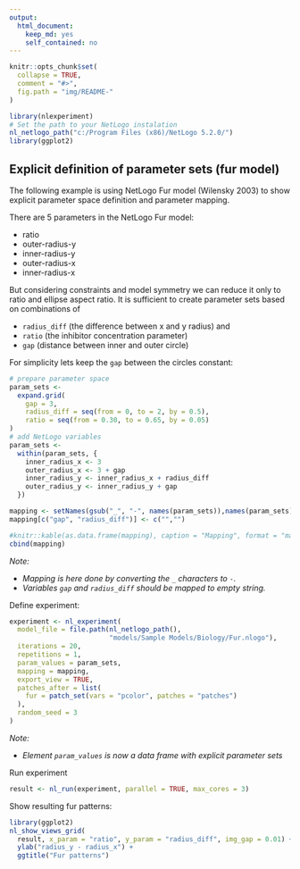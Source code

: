 ```yaml
---
output: 
  html_document: 
    keep_md: yes
    self_contained: no
---
```


```r
knitr::opts_chunk$set(
  collapse = TRUE,
  comment = "#>",
  fig.path = "img/README-"
)
```


```r
library(nlexperiment)
# Set the path to your NetLogo instalation
nl_netlogo_path("c:/Program Files (x86)/NetLogo 5.2.0/") 
library(ggplot2)
```


## Explicit definition of parameter sets (fur model)
The following example is using NetLogo Fur model (Wilensky 2003) to show 
explicit parameter space definition and parameter mapping.

There are 5 parameters in the NetLogo Fur model:

* ratio 
* outer-radius-y
* inner-radius-y
* outer-radius-x
* inner-radius-x

But considering constraints and model symmetry
we can reduce it only to ratio and ellipse aspect ratio. It is sufficient to
create parameter sets based on combinations of

* `radius_diff` (the difference between x and y radius) and
* `ratio` (the inhibitor concentration parameter)
* `gap` (distance between inner and outer circle)

For simplicity lets keep the `gap` between the circles constant:

```r
# prepare parameter space
param_sets <- 
  expand.grid(
    gap = 3, 
    radius_diff = seq(from = 0, to = 2, by = 0.5), 
    ratio = seq(from = 0.30, to = 0.65, by = 0.05)
)
# add NetLogo variables
param_sets <- 
  within(param_sets, {
    inner_radius_x <- 3
    outer_radius_x <- 3 + gap
    inner_radius_y <- inner_radius_x + radius_diff
    outer_radius_y <- inner_radius_y + gap
  })

mapping <- setNames(gsub("_", "-", names(param_sets)),names(param_sets))
mapping[c("gap", "radius_diff")] <- c("","")

#knitr::kable(as.data.frame(mapping), caption = "Mapping", format = "markdown")
cbind(mapping)
```

_Note:_ 

* _Mapping is here done by converting the `_` characters to `-`._ 
* _Variables `gap` and `radius_diff` should be mapped to empty string._

Define experiment:

```r
experiment <- nl_experiment( 
  model_file = file.path(nl_netlogo_path(), 
                         "models/Sample Models/Biology/Fur.nlogo"), 
  iterations = 20,
  repetitions = 1,
  param_values = param_sets,
  mapping = mapping,  
  export_view = TRUE,
  patches_after = list(
    fur = patch_set(vars = "pcolor", patches = "patches")
  ),
  random_seed = 3
)
```

_Note:_ 

* _Element `param_values` is now a data frame with explicit parameter sets_ 


Run experiment
```r
result <- nl_run(experiment, parallel = TRUE, max_cores = 3) 
```

Show resulting fur patterns:
```r
library(ggplot2)
nl_show_views_grid(
  result, x_param = "ratio", y_param = "radius_diff", img_gap = 0.01) + 
  ylab("radius_y - radius_x") +
  ggtitle("Fur patterns")
```

